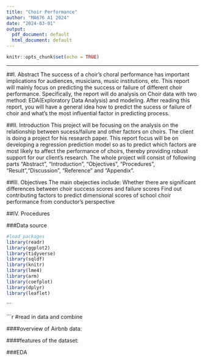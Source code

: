 ```yaml
---
title: "Choir Performance"
author: "MA676 A1 2024"
date: "2024-03-01"
output:
  pdf_document: default
  html_document: default
---
```


```r
knitr::opts_chunk$set(echo = TRUE)
```

---
##I. Abstract
The success of a choir's choral performance has important implications for audiences, musicians, music institutions, etc. This report will mainly focus on predicting the success or failure of different choir performance. Specifically, the report will do analysis on Choir data with two method: EDA(Exploratory Data Analysis) and modeling. After reading this report, you will have a general idea how to predict the sucess or failure of choir and what's the most influential factor in predicting process.

##II. Introduction
This project will be focusing on the analysis on the relationship between sucess/failure and other factors on choirs. The client is doing a project for his research paper. This report focus will be on developing a regression prediction model so as to predict which factors are most likely to affect the performance of choirs, thereby providing robust support for our client's research. The whole project will consist of following parts "Abstract", "Introduction", "Objectives",  "Procedures", "Result","Discussion", "Reference" and "Appendix". 

    
##III. Objectives
The main obejecties include:
Whether there are significant differences between choir success scores and failure scores
Find out contributing factors to predict dimensional scores of school choir performance from conductor’s perspective


##IV. Procedures

###Data source

```r

#load packages
library(readr)
library(ggplot2)
library(tidyverse)
library(sqldf)
library(knitr)
library(lme4)
library(arm)
library(coefplot)
library(dplyr)
library(leaflet)
```
```

```r
#read in data and combine


####overview of Airbnb data:

####features of the dataset:

###EDA

